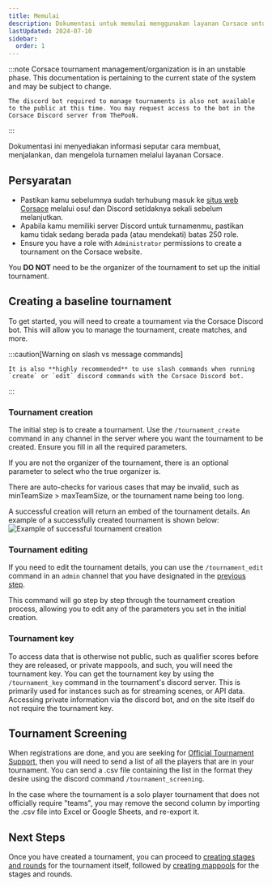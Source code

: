 ```yaml
---
title: Memulai
description: Dokumentasi untuk memulai menggunakan layanan Corsace untuk menjalankan turnamen.
lastUpdated: 2024-07-10
sidebar:
  order: 1
---
```



:::note
    Corsace tournament management/organization is in an unstable phase. This documentation is pertaining to the current state of the system and may be subject to change.

```
The discord bot required to manage tournaments is also not available to the public at this time. You may request access to the bot in the Corsace Discord server from ThePooN.
```

:::

Dokumentasi ini menyediakan informasi seputar cara membuat, menjalankan, dan mengelola turnamen melalui layanan Corsace.

## Persyaratan

- Pastikan kamu sebelumnya sudah terhubung masuk ke [situs web Corsace](https://corsace.io) melalui osu! dan Discord setidaknya sekali sebelum melanjutkan.
- Apabila kamu memiliki server Discord untuk turnamenmu, pastikan kamu tidak sedang berada pada (atau mendekati) batas 250 role.
- Ensure you have a role with `Administrator` permissions to create a tournament on the Corsace website.

You **DO NOT** need to be the organizer of the tournament to set up the initial tournament.

## Creating a baseline tournament

To get started, you will need to create a tournament via the Corsace Discord bot. This will allow you to manage the tournament, create matches, and more.

:::caution[Warning on slash vs message commands]

```
It is also **highly recommended** to use slash commands when running `create` or `edit` discord commands with the Corsace Discord bot.
```

:::

### Tournament creation

The initial step is to create a tournament. Use the `/tournament_create` command in any channel in the server where you want the tournament to be created. Ensure you fill in all the required parameters.

If you are not the organizer of the tournament, there is an optional parameter to select who the true organizer is.

There are auto-checks for various cases that may be invalid, such as minTeamSize > maxTeamSize, or the tournament name being too long.

A successful creation will return an embed of the tournament details. An example of a successfully created tournament is shown below:
![Example of successful tournament creation](../../../../images/tournament_org/tournament_create_success.png)

### Tournament editing

If you need to edit the tournament details, you can use the `/tournament_edit` command in an `admin` channel that you have designated in the [previous step](#tournament-creation). 

This command will go step by step through the tournament creation process, allowing you to edit any of the parameters you set in the initial creation.

### Tournament key

To access data that is otherwise not public, such as qualifier scores before they are released, or private mappools, and such, you will need the tournament key. You can get the tournament key by using the `/tournament_key` command in the tournament's discord server. This is primarily used for instances such as for streaming scenes, or API data. Accessing private information via the discord bot, and on the site itself do not require the tournament key.

## Tournament Screening

When registrations are done, and you are seeking for [Official Tournament Support](https://osu.ppy.sh/wiki/en/Tournaments/Official_support), then you will need to send a list of all the players that are in your tournament. You can send a .csv file containing the list in the format they desire using the discord command `/tournament_screening`.

In the case where the tournament is a solo player tournament that does not officially require "teams", you may remove the second column by importing the .csv file into Excel or Google Sheets, and re-export it.

## Next Steps

Once you have created a tournament, you can proceed to [creating stages and rounds](./stage-round-creation) for the tournament itself, followed by [creating mappools](./mappool-creation) for the stages and rounds.
